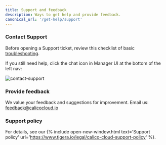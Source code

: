 ```yaml
---
title: Support and feedback
description: Ways to get help and provide feedback.
canonical_url: '/get-help/support'
---
```


### Contact Support

Before opening a Support ticket, review this checklist of basic [troubleshooting]({{site.baseurl}}/operations/checklist). 

If you still need help, click the chat icon in Manager UI at the bottom of the left nav:

![contact-support]({{site.baseurl}}/images/contact-support.png)

### Provide feedback

We value your feedback and suggestions for improvement. Email us: feedback@calicocloud.io

### Support policy

For details, see our {% include open-new-window.html text='Support policy' url='https://www.tigera.io/legal/calico-cloud-support-policy' %}.
